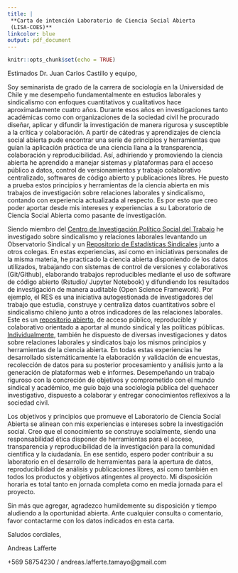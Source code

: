 ```yaml
---
title: | 
 **Carta de intención Laboratorio de Ciencia Social Abierta
 (LISA-COES)**
linkcolor: blue
output: pdf_document
---
```


```r
knitr::opts_chunk$set(echo = TRUE)
```
Estimados Dr. Juan Carlos Castillo y equipo,

Soy seminarista de grado de la carrera de sociología en la Universidad de Chile y me desempeño fundamentalmente en estudios laborales y sindicalismo con enfoques cuantitativos y cualitativos hace aproximadamente cuatro años. Durante esos años en investigaciones tanto académicas como con organizaciones de la sociedad civil he procurado diseñar, aplicar y difundir la investigación de manera rigurosa y susceptible a la crítica y colaboración. A partir de cátedras y aprendizajes de ciencia social abierta pude encontrar una serie de principios y herramientas que guían la aplicación práctica de una ciencia llana a la transparencia, colaboración y reproducibilidad. Así, adhiriendo y promoviendo la ciencia abierta he aprendido a manejar sistemas y plataformas para el acceso público a datos, control de versionamientos y trabajo colaborativo centralizado, softwares de código abierto y publicaciones libres. He puesto a prueba estos principios y herramientas de la ciencia abierta en mis trabajos de investigación sobre relaciones laborales y sindicalismo, contando con experiencia actualizada al respecto. Es por esto que creo poder aportar desde mis intereses y experiencias a su Laboratorio de Ciencia Social Abierta como pasante de investigación. 

Siendo miembro del [Centro de Investigación Político Social del Trabajo](https://cipstra.cl/) he investigado sobre sindicalismo y relaciones laborales levantando un Observatorio Sindical y un [Repositorio de Estadísticas Sindicales](https://repositoriosindical.netlify.app/) junto a otros colegas. En estas experiencias, así como en iniciativas personales de la misma materia, he practicado la ciencia abierta disponiendo de los datos utilizados, trabajando con sistemas de control de versiones y colaborativos (Git/Github), elaborando trabajos reproducibles mediante el uso de software de código abierto (Rstudio/ Jupyter Notebook) y difundiendo los resultados de investigación de manera auditable (Open Science Framework). Por ejemplo, el RES es una iniciativa autogestionada de investigadores del trabajo que estudia, construye y centraliza datos cuantitativos sobre el sindicalismo chileno junto a otros indicadores de las relaciones laborales. Este es un [repositorio abierto](https://github.com/ObservatorioSindical), de acceso público, reproducible y colaborativo orientado a aportar al mundo sindical y las políticas públicas. [Individualmente](https://github.com/Andreas-Lafferte), también he dispuesto de diversas investigaciones y datos sobre relaciones laborales y sindicatos bajo los mismos principios y herramientas de la ciencia abierta. En todas estas experiencias he desarrollado sistemáticamente la elaboración y validación de encuestas, recolección de datos para su posterior procesamiento y análisis junto a la generación de plataformas web e informes. Desempeñando un trabajo riguroso con la concreción de objetivos y comprometido con el mundo sindical y académico, me guío bajo una sociología pública del quehacer investigativo, dispuesto a colaborar y entregar conocimientos reflexivos a la sociedad civil.

Los objetivos y principios que promueve el Laboratorio de Ciencia Social Abierta se alinean con mis experiencias e intereses sobre la investigación social. Creo que el conocimiento se construye socialmente, siendo una responsabilidad ética disponer de herramientas para el acceso, transparencia y reproducibilidad de la investigación para la comunidad científica y la ciudadanía. En ese sentido, espero poder contribuir a su laboratorio en el desarrollo de herramientas para la apertura de datos, reproducibilidad de análisis y publicaciones libres, así como también en todos los productos y objetivos atingentes al proyecto. Mi disposición horaria es total tanto en jornada completa como en media jornada para el proyecto.

Sin más que agregar, agradezco humildemente su disposición y tiempo aludiendo a la oportunidad abierta. Ante cualquier consulta o comentario, favor contactarme con los datos indicados en esta carta. 

Saludos cordiales, 

Andreas Lafferte

+569 58754230 / andreas.lafferte.tamayo@gmail.com   